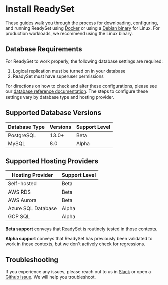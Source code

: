 

# Install ReadySet

These guides walk you through the process for downloading, configuring, and running ReadySet using 
[Docker](/get-started/install-rs/docker) or using a [Debian binary](/get-started/install-rs/binaries) for Linux. For production workloads, we recommend using the Linux binary. 

## Database Requirements

For ReadySet to work properly, the following database settings are required: 
1. Logical replication must be turned on in your database
2. ReadySet must have superuser permissions

For directions on how to check and alter these configurations, please see our 
[database reference documentation](/reference/configure-your-database). The steps to 
configure these settings vary by database 
type and hosting provider. 

## Supported Database Versions

| Database Type | Versions | Support Level |
| ----------- | ----------- | ----------- |
| PostgreSQL | 13.0+ | Beta |
| MySQL  | 8.0 | Alpha |


## Supported Hosting Providers

|  Hosting Provider | Support Level |
| ----------- | ----------- |
| Self-hosted | Beta |
| AWS RDS | Beta |
| AWS Aurora | Beta |
| Azure SQL Database | Alpha |
| GCP SQL | Alpha |


**Beta support** conveys that ReadySet is routinely tested in those contexts. 

**Alpha support** conveys that ReadySet has previously been validated to work in those contexts, but we don't actively check for regressions. 

## Troubleshooting 

If you experience any issues, please reach out to us in [Slack](https://join.slack.com/t/readysetcommunity/shared_invite/zt-2272gtiz4-0024xeRJUPGWlRETQrGkFw)
or open a [Github issue](https://github.com/readysettech/readyset/issues/new/choose). We will help you troubleshoot. 



<Cards>
  <Card title="Install ReadySet with Docker" href="/get-started/install-rs/docker" />
  <Card title="Install ReadySet on Linux with binary package" href="/get-started/install-rs/binaries" />
</Cards>

